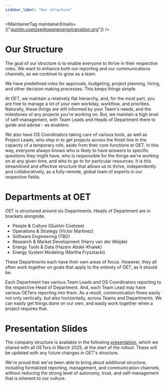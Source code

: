 ```yaml
---
sidebar_label: "Our structure"
---
```



<MaintainerTag maintainerEmails={["quintin.coetzee@openenergytransition.org"]} />

# Our Structure

The goal of our structure is to enable everyone to thrive in their respective roles. We want to enhance both our reporting and our communications channels, as we continue to grow as a team.

We have predefined roles for approvals, budgeting, project planning, hiring, and other decision making processes. This keeps things simple.

At OET, we maintain a relatively flat hierarchy, and, for the most part, you are free to manage a lot of your own workday, workflow, and priorities. Naturally, these things are still informed by your Team's needs, and the milestones of any projects you're working on. But, we maintain a high level of self-management, with Team Leads and Heads of Department there to guide and advise - as enablers.

We also have OS Coordinators taking care of various tools, as well as Project Leads, who step in to get projects across the finish line in the capacity of a temporary role, aside from their core functions at OET. In this way, everyone always knows who is likely to have answers to specific questions they might have, who is responsible for the things we're working on at any given time, and who to go to for particular resources. It is this streamlined and effective structure that allows us to thrive, independently and collaboratively, as a fully-remote, global team of experts in our respective fields.

# Departments at OET

OET is structured around six Departments. Heads of Department are in brackets alongside.

* People & Culture (Quintin Coetzee)
* Operations & Strategy (Victor Martinez)
* Software Engineering (TBD)
* Research & Market Development (Harry van der Weijde)
* Energy Tools & Data (Hazem Abdel-Khalek)
* Energy System Modeling (Martha Frysztacki)

These Departments each have their own areas of focus. However, they all often work together on goals that apply to the entirety of OET, as it should be.

Each Department has various Team Leads and OS Coordinators reporting to the respective Head of Department. And, each Team Lead may have various OETers reporting into them. As a result, communication flows easily not only vertically, but also horizontally, across Teams and Departments. We can easily get things done on our own, and easily work together when a project requires that.

# Presentation Slides

<ControlledDocBanner />

The company structure is available in the following [presentation](https://docs.google.com/presentation/d/1TATFW1ixj26SEx0Jkun3K5UircP8Iygfxv3IwGO2C0c/edit?usp=sharing), which we shared with all OETers in March 2025, at the start of the rollout. These will be updated with any future changes in OET's structure.

We're proud that we've been able to bring about additional structure, including formalized reporting, management, and communication channels, without reducing the strong level of autonomy, trust, and self-management that is inherent to our culture.
